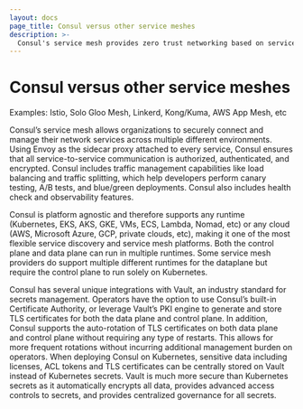 ```yaml
---
layout: docs
page_title: Consul versus other service meshes
description: >-
  Consul's service mesh provides zero trust networking based on service identities to authorize, authenticate, and encrypt network services. Consul's service mesh can also provide advanced traffic management capabilties. Although there are many similar capabilities between Consul and other providers like Istio, Solo, Linkerd, Kong, Tetrate, and AWS App Mesh, we highlight the main differentiating factors for help customers compare. 
---
```


# Consul versus other service meshes

Examples: Istio, Solo Gloo Mesh, Linkerd, Kong/Kuma, AWS App Mesh, etc

Consul’s service mesh allows organizations to securely connect and manage their network services across multiple different environments. Using Envoy as the sidecar proxy attached to every service, Consul ensures that all service-to-service communication is authorized, authenticated, and encrypted. Consul includes traffic management capabilities like load balancing and traffic splitting, which help developers perform canary testing, A/B tests, and blue/green deployments. Consul also includes health check and observability features. 

Consul is platform agnostic and therefore supports any runtime (Kubernetes, EKS, AKS, GKE, VMs, ECS, Lambda, Nomad, etc) or any cloud (AWS, Microsoft Azure, GCP, private clouds, etc), making it one of the most flexible service discovery and service mesh platforms. Both the control plane and data plane can run in multiple runtimes. Some service mesh providers do support multiple different runtimes for the dataplane but require the control plane to run solely on Kubernetes. 

Consul has several unique integrations with Vault, an industry standard for secrets management. 
Operators have the option to use Consul’s built-in Certificate Authority, or leverage Vault’s PKI engine to generate and store TLS certificates for both the data plane and control plane. In addition, Consul supports the auto-rotation of TLS certificates on both data plane and control plane without requiring any type of restarts. This allows for more frequent rotations without incurring additional management burden on operators.
When deploying Consul on Kubernetes, sensitive data including licenses, ACL tokens and TLS certificates can be centrally stored on Vault instead of Kubernetes secrets. Vault is much more secure than Kubernetes secrets as it automatically encrypts all data, provides advanced access controls to secrets, and provides centralized governance for all secrets.

